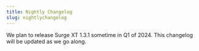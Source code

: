 ```yaml
---
title: Nightly Changelog
slug: nightlychangelog
---
```


We plan to release Surge XT 1.3.1 sometime in Q1 of 2024. This changelog will be updated as we go along.
